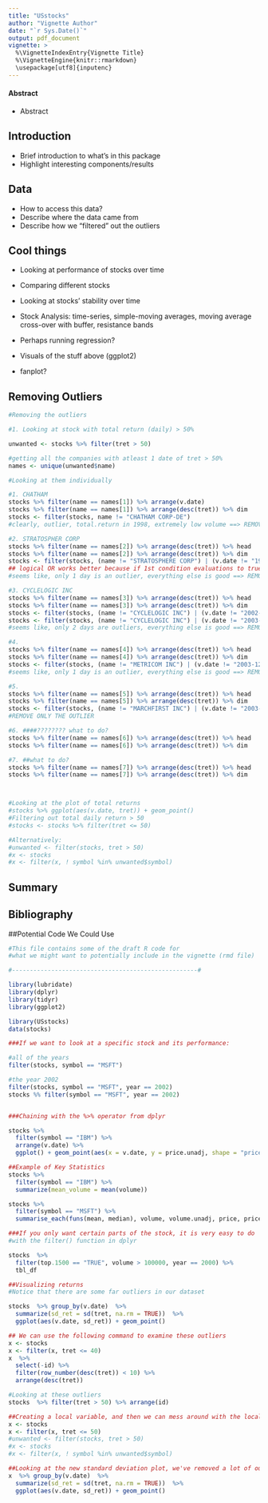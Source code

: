 ```yaml
---
title: "USstocks"
author: "Vignette Author"
date: "`r Sys.Date()`"
output: pdf_document
vignette: >
  %\VignetteIndexEntry{Vignette Title}
  %\VignetteEngine{knitr::rmarkdown}
  \usepackage[utf8]{inputenc}
---
```


#### Abstract
- Abstract

## Introduction
- Brief introduction to what's in this package 
- Highlight interesting components/results

## Data
- How to access this data?
- Describe where the data came from
- Describe how we "filtered" out the outliers

## Cool things
- Looking at performance of stocks over time
- Comparing different stocks 
- Looking at stocks' stability over time 

- Stock Analysis: time-series, simple-moving averages, moving average cross-over with buffer, resistance bands
- Perhaps running regression?  

- Visuals of the stuff above (ggplot2)
- fanplot?

## Removing Outliers 
```r
#Removing the outliers 

#1. Looking at stock with total return (daily) > 50%

unwanted <- stocks %>% filter(tret > 50)

#getting all the companies with atleast 1 date of tret > 50%
names <- unique(unwanted$name)

#Looking at them individually

#1. CHATHAM 
stocks %>% filter(name == names[1]) %>% arrange(v.date)
stocks %>% filter(name == names[1]) %>% arrange(desc(tret)) %>% dim
stocks <- filter(stocks, name != "CHATHAM CORP-DE")
#clearly, outlier, total.return in 1998, extremely low volume ==> REMOVE ALL 

#2. STRATOSPHER CORP
stocks %>% filter(name == names[2]) %>% arrange(desc(tret)) %>% head
stocks %>% filter(name == names[2]) %>% arrange(desc(tret)) %>% dim
stocks <- filter(stocks, (name != "STRATOSPHERE CORP") | (v.date != "1998-11-24")) 
## logical OR works better because if 1st condition evaluations to true, then it doesn't need to check second condition
#seems like, only 1 day is an outlier, everything else is good ==> REMOVE ONLY THE OUTLIER

#3. CYCLELOGIC INC
stocks %>% filter(name == names[3]) %>% arrange(desc(tret)) %>% head
stocks %>% filter(name == names[3]) %>% arrange(desc(tret)) %>% dim
stocks <- filter(stocks, (name != "CYCLELOGIC INC") | (v.date != "2002-06-07")) 
stocks <- filter(stocks, (name != "CYCLELOGIC INC") | (v.date != "2003-08-26")) 
#seems like, only 2 days are outliers, everything else is good ==> REMOVE ONLY THE OUTLIER

#4. 
stocks %>% filter(name == names[4]) %>% arrange(desc(tret)) %>% head
stocks %>% filter(name == names[4]) %>% arrange(desc(tret)) %>% dim 
stocks <- filter(stocks, (name != "METRICOM INC") | (v.date != "2003-12-04")) 
#seems like, only 1 day is an outlier, everything else is good ==> REMOVE ONLY THE OUTLIER

#5. 
stocks %>% filter(name == names[5]) %>% arrange(desc(tret)) %>% head
stocks %>% filter(name == names[5]) %>% arrange(desc(tret)) %>% dim 
stocks <- filter(stocks, (name != "MARCHFIRST INC") | (v.date != "2003-11-07")) 
#REMOVE ONLY THE OUTLIER

#6. ####???????? what to do?
stocks %>% filter(name == names[6]) %>% arrange(desc(tret)) %>% head
stocks %>% filter(name == names[6]) %>% arrange(desc(tret)) %>% dim 

#7. ##what to do?
stocks %>% filter(name == names[7]) %>% arrange(desc(tret)) %>% head
stocks %>% filter(name == names[7]) %>% arrange(desc(tret)) %>% dim 



#Looking at the plot of total returns
#stocks %>% ggplot(aes(v.date, tret)) + geom_point()
#Filtering out total daily return > 50 
#stocks <- stocks %>% filter(tret <= 50)

#Alternatively: 
#unwanted <- filter(stocks, tret > 50)
#x <- stocks
#x <- filter(x, ! symbol %in% unwanted$symbol)
```

## Summary

## Bibliography 

##Potential Code We Could Use
```r
#This file contains some of the draft R code for 
#what we might want to potentially include in the vignette (rmd file)

#----------------------------------------------------#

library(lubridate)
library(dplyr)
library(tidyr)
library(ggplot2)

library(USstocks)
data(stocks)

###If we want to look at a specific stock and its performance:

#all of the years
filter(stocks, symbol == "MSFT")

#the year 2002
filter(stocks, symbol == "MSFT", year == 2002)
stocks %% filter(symbol == "MSFT", year == 2002)


###Chaining with the %>% operator from dplyr

stocks %>%
  filter(symbol == "IBM") %>%
  arrange(v.date) %>%
  ggplot() + geom_point(aes(x = v.date, y = price.unadj, shape = "price unadjusted", colour = "price unadjusted")) + geom_point(aes(x = v.date, y = price, shape = "price", colour = "price")) 

##Example of Key Statistics
stocks %>% 
  filter(symbol == "IBM") %>%
  summarize(mean_volume = mean(volume))

stocks %>%  
  filter(symbol == "MSFT") %>%
  summarise_each(funs(mean, median), volume, volume.unadj, price, price.unadj)

###If you only want certain parts of the stock, it is very easy to do 
#with the filter() function in dplyr

stocks  %>% 
  filter(top.1500 == "TRUE", volume > 100000, year == 2000) %>%
  tbl_df

##Visualizing returns
#Notice that there are some far outliers in our dataset

stocks  %>% group_by(v.date)  %>% 
  summarize(sd_ret = sd(tret, na.rm = TRUE))  %>% 
  ggplot(aes(v.date, sd_ret)) + geom_point()

## We can use the following command to examine these outliers
x <- stocks
x <- filter(x, tret <= 40)
x  %>% 
  select(-id) %>% 
  filter(row_number(desc(tret)) < 10) %>% 
  arrange(desc(tret))

#Looking at these outliers
stocks  %>% filter(tret > 50) %>% arrange(id)

##Creating a local variable, and then we can mess around with the local variables by deleting outliers
x <- stocks
x <- filter(x, tret <= 50)
#unwanted <- filter(stocks, tret > 50)
#x <- stocks
#x <- filter(x, ! symbol %in% unwanted$symbol)

##Looking at the new standard deviation plot, we've removed a lot of outliers 
x  %>% group_by(v.date)  %>% 
  summarize(sd_ret = sd(tret, na.rm = TRUE))  %>% 
  ggplot(aes(v.date, sd_ret)) + geom_point()
```
